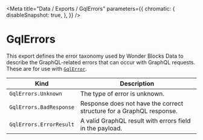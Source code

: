 
<Meta
    title="Data / Exports / GqlErrors"
    parameters={{
        chromatic: {
            disableSnapshot: true,
        },
    }}
/>

# GqlErrors

This export defines the error taxonomy used by Wonder Blocks Data to describe the GraphQL-related errors that can occur with GraphQL requests. These are for use with [`GqlError`](/docs/data-exports-gqlerror--page).

| Kind                    | Description                                                          |
| ----------------------- | -------------------------------------------------------------------- |
| `GqlErrors.Unknown`     | The type of error is unknown.                                        |
| `GqlErrors.BadResponse` | Response does not have the correct structure for a GraphQL response. |
| `GqlErrors.ErrorResult` | A valid GraphQL result with errors field in the payload.             |

